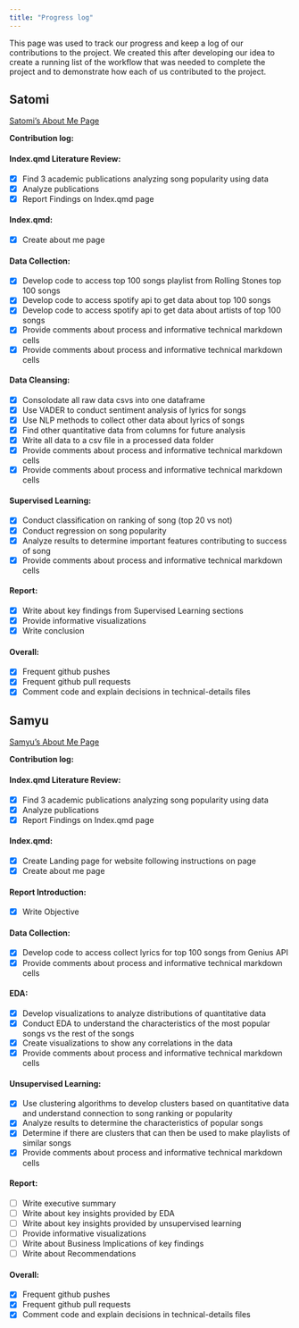 ```yaml
---
title: "Progress log"
---
```


This page was used to track our progress and keep a log of our contributions to the project. We created this after developing our idea to create a running list of the workflow that was needed to complete the project and to demonstrate how each of us contributed to the project.

## Satomi
[Satomi's About Me Page](../index.qmd#satomi-aboutme)


**Contribution log:**

#### Index.qmd Literature Review:

* [x] Find 3 academic publications analyzing song popularity using data
* [x] Analyze publications
* [x] Report Findings on Index.qmd page

#### Index.qmd:

* [x] Create about me page

#### Data Collection:

* [x] Develop code to access top 100 songs playlist from Rolling Stones top 100 songs
* [x] Develop code to access spotify api to get data about top 100 songs
* [x] Develop code to access spotify api to get data about artists of top 100 songs
* [x] Provide comments about process and informative technical markdown cells
* [x] Provide comments about process and informative technical markdown cells

#### Data Cleansing:

* [x] Consolodate all raw data csvs into one dataframe
* [x] Use VADER to conduct sentiment analysis of lyrics for songs
* [x] Use NLP methods to collect other data about lyrics of songs
* [x] Find other quantitative data from columns for future analysis
* [x] Write all data to a csv file in a processed data folder
* [x] Provide comments about process and informative technical markdown cells
* [x] Provide comments about process and informative technical markdown cells

#### Supervised Learning:

* [x] Conduct classification on ranking of song (top 20 vs not)
* [x] Conduct regression on song popularity
* [x] Analyze results to determine important features contributing to success of song
* [x] Provide comments about process and informative technical markdown cells

#### Report:

* [x] Write about key findings from Supervised Learning sections
* [x] Provide informative visualizations
* [x] Write conclusion

#### Overall:

* [x] Frequent github pushes
* [x] Frequent github pull requests
* [x] Comment code and explain decisions in technical-details files

## Samyu
[Samyu's About Me Page](../index.qmd#samyu-aboutme)

**Contribution log:**

#### Index.qmd Literature Review:

* [x] Find 3 academic publications analyzing song popularity using data
* [x] Analyze publications
* [x] Report Findings on Index.qmd page

#### Index.qmd:

* [x] Create Landing page for website following instructions on page
* [x] Create about me page

#### Report Introduction:

* [x] Write Objective

#### Data Collection:

* [x] Develop code to access collect lyrics for top 100 songs from Genius API
* [x] Provide comments about process and informative technical markdown cells

#### EDA:

* [x] Develop visualizations to analyze distributions of quantitative data
* [x] Conduct EDA to understand the characteristics of the most popular songs vs the rest of the songs
* [x] Create visualizations to show any correlations in the data
* [x] Provide comments about process and informative technical markdown cells

#### Unsupervised Learning:

* [x] Use clustering algorithms to develop clusters based on quantitative data and understand connection to song ranking or popularity
* [x] Analyze results to determine the characteristics of popular songs
* [x] Determine if there are clusters that can then be used to make playlists of similar songs
* [x] Provide comments about process and informative technical markdown cells

#### Report:

* [ ] Write executive summary
* [ ] Write about key insights provided by EDA
* [ ] Write about key insights provided by unsupervised learning
* [ ] Provide informative visualizations
* [ ] Write about Business Implications of key findings
* [ ] Write about Recommendations

#### Overall:

* [x] Frequent github pushes
* [x] Frequent github pull requests
* [x] Comment code and explain decisions in technical-details files